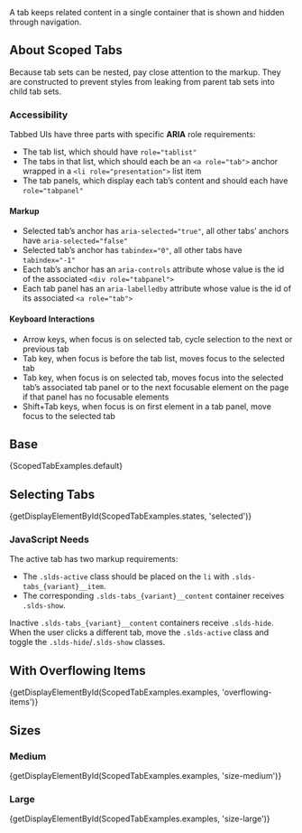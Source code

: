 
<div className="doc lead">
  A tab keeps related content in a single container that is shown and hidden through navigation.
</div>

## About Scoped Tabs

Because tab sets can be nested, pay close attention to the markup. They are constructed to prevent styles from leaking from parent tab sets into child tab sets.

### Accessibility

Tabbed UIs have three parts with specific **ARIA** role requirements:

- The tab list, which should have `role="tablist"`
- The tabs in that list, which should each be an `<a role="tab">` anchor wrapped in a `<li role="presentation">` list item
- The tab panels, which display each tab’s content and should each have `role="tabpanel"`

#### Markup

- Selected tab’s anchor has `aria-selected="true"`, all other tabs’ anchors have `aria-selected="false"`
- Selected tab’s anchor has `tabindex="0"`, all other tabs have `tabindex="-1"`
- Each tab’s anchor has an `aria-controls` attribute whose value is the id of the associated `<div role="tabpanel">`
- Each tab panel has an `aria-labelledby` attribute whose value is the id of its associated `<a role="tab">`

#### Keyboard Interactions

- Arrow keys, when focus is on selected tab, cycle selection to the next or previous tab
- Tab key, when focus is before the tab list, moves focus to the selected tab
- Tab key, when focus is on selected tab, moves focus into the selected tab’s associated tab panel or to the next focusable element on the page if that panel has no focusable elements
- Shift+Tab keys, when focus is on first element in a tab panel, move focus to the selected tab

## Base

<CodeView>
  {ScopedTabExamples.default}
</CodeView>

## Selecting Tabs

<CodeView>
  {getDisplayElementById(ScopedTabExamples.states, 'selected')}
</CodeView>

### JavaScript Needs

The active tab has two markup requirements:

- The `.slds-active` class should be placed on the `li` with `.slds-tabs_{variant}__item`.
- The corresponding `.slds-tabs_{variant}__content` container receives `.slds-show`.

Inactive `.slds-tabs_{variant}__content` containers receive `.slds-hide`.
When the user clicks a different tab, move the `.slds-active` class and
toggle the `.slds-hide`/`.slds-show` classes.

## With Overflowing Items

<CodeView>
  {getDisplayElementById(ScopedTabExamples.examples, 'overflowing-items')}
</CodeView>

## Sizes

### Medium

<CodeView>
  {getDisplayElementById(ScopedTabExamples.examples, 'size-medium')}
</CodeView>

### Large

<CodeView>
  {getDisplayElementById(ScopedTabExamples.examples, 'size-large')}
</CodeView>
